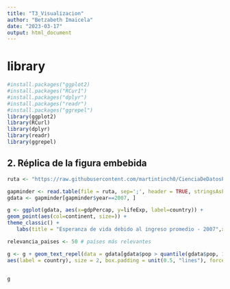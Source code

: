 ---
title: "T3_Visualizacion"
author: "Betzabeth Imaicela"
date: "2023-03-17"
output: html_document
---

# library

```{r, message=FALSE}

#install.packages("ggplot2)
#install.packages("RCur1")
#install.packages("dplyr")
#install.packages("readr")
#install.packages("ggrepel")
library(ggplot2)
library(RCurl)
library(dplyr)
library(readr)
library(ggrepel)

```


## 2. Réplica de la figura embebida

```{r}

ruta <- "https://raw.githubusercontent.com/martintinch0/CienciaDeDatosParaCuriosos/master/data/gapminder.csv"

gapminder <- read.table(file = ruta, sep=';', header = TRUE, stringsAsFactors = FALSE)
gdata <- gapminder[gapminder$year==2007, ]

g <- ggplot(gdata, aes(x=gdpPercap, y=lifeExp, label=country)) + 
geom_point(aes(col=continent, size=)) + 
theme_classic() +
   labs(title = "Esperanza de vida debido al ingreso promedio - 2007",x = "Ingreso Promedio (USD)",y = "Expectativa de vida al nacer (anios)")

relevancia_paises <- 50 # países más relevantes

g <- g + geom_text_repel(data = gdata[gdata$pop > quantile(gdata$pop, 1 - relevancia_paises/length(gdata$pop)),],
aes(label = country), size = 2, box.padding = unit(0.5, "lines"), force = 1, segment.size = .1, segment.color = 'grey', max.iter = 100)


g
  

```




